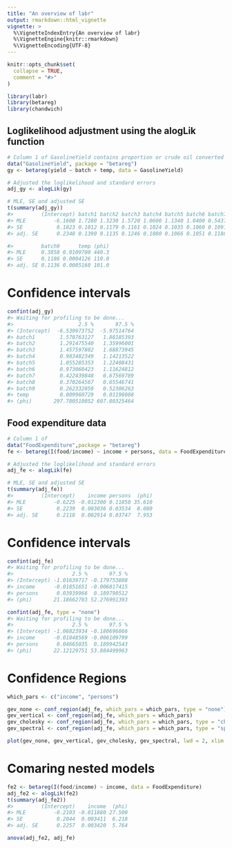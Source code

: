```yaml
---
title: "An overview of labr"
output: rmarkdown::html_vignette
vignette: >
  %\VignetteIndexEntry{An overview of labr}
  %\VignetteEngine{knitr::rmarkdown}
  %\VignetteEncoding{UTF-8}
---
```


```r
knitr::opts_chunk$set(
  collapse = TRUE,
  comment = "#>"
)
```

```r
library(labr)
library(betareg)
library(chandwich)
```

## Loglikelihood adjustment using the alogLik function
```r
# Column 1 of GasolineYield contains proportion or crude oil converted
data("GasolineYield", package = "betareg")
gy <- betareg(yield ~ batch + temp, data = GasolineYield)

# Adjusted the loglikelihood and standard errors
adj_gy <- alogLik(gy)

# MLE, SE and adjusted SE
t(summary(adj_gy))
#>         (Intercept) batch1 batch2 batch3 batch4 batch5 batch6 batch7 batch8
#> MLE         -6.1600 1.7280 1.3230 1.5720 1.0600 1.1340 1.0400 0.5437 0.4959
#> SE           0.1823 0.1012 0.1179 0.1161 0.1024 0.1035 0.1060 0.1091 0.1089
#> adj. SE      0.2348 0.1390 0.1135 0.1246 0.1080 0.1066 0.1051 0.1188 0.1235

#>         batch9      temp (phi)
#> MLE     0.3858 0.0109700 440.3
#> SE      0.1186 0.0004126 110.0
#> adj. SE 0.1136 0.0005160 101.0
```

# Confidence intervals
```r
confint(adj_gy)
#> Waiting for profiling to be done...
#>                     2.5 %       97.5 %
#> (Intercept)  -6.530973752  -5.97514764
#> batch1        1.570763127   1.88185393
#> batch2        1.291475540   1.35996001
#> batch3        1.457597802   1.68873945
#> batch4        0.983482349   1.14213522
#> batch5        1.055285353   1.22408431
#> batch6        0.973060423   1.11624812
#> batch7        0.422439848   0.67569789
#> batch8        0.370264567   0.65546741
#> batch9        0.262332059   0.52306263
#> temp          0.009960729   0.01198088
#> (phi)       297.780510052 607.80325464
```


## Food expenditure data
```r
# Column 1 of 
data("FoodExpenditure",package = "betareg")
fe <- betareg(I(food/income) ~ income + persons, data = FoodExpenditure)

# Adjusted the loglikelihood and standard errors
adj_fe <- alogLik(fe)

# MLE, SE and adjusted SE
t(summary(adj_fe))
#>         (Intercept)    income persons  (phi)
#> MLE         -0.6225 -0.012300 0.11850 35.610
#> SE           0.2239  0.003036 0.03534  8.080
#> adj. SE      0.2118  0.002914 0.03747  7.953
```

# Confidence intervals
```r
confint(adj_fe)
#> Waiting for profiling to be done...
#>                   2.5 %       97.5 %
#> (Intercept) -1.01639717 -0.179753808
#> income      -0.01851651 -0.006817415
#> persons      0.03939966  0.189790512
#> (phi)       21.18662703 52.276991393

confint(adj_fe, type = "none")
#> Waiting for profiling to be done...
#>                   2.5 %       97.5 %
#> (Intercept) -1.06823934 -0.180696866
#> income      -0.01848569 -0.006109799
#> persons      0.04665035  0.189942543
#> (phi)       22.12129751 53.884499963
```

# Confidence Regions
```r
which_pars <- c("income", "persons")

gev_none <- conf_region(adj_fe, which_pars = which_pars, type = "none") 
gev_vertical <- conf_region(adj_fe, which_pars = which_pars) 
gev_cholesky <- conf_region(adj_fe, which_pars = which_pars, type = "cholesky")
gev_spectral <- conf_region(adj_fe, which_pars = which_pars, type = "spectral")

plot(gev_none, gev_vertical, gev_cholesky, gev_spectral, lwd = 2, xlim = c(-0.023, -0.0025), ylim = c(0, 0.25), cex = 0.8, col = c("deepskyblue", "gold", "greenyellow", "hotpink2"))
```

# Comaring nested models
```r
fe2 <- betareg(I(food/income) ~ income, data = FoodExpenditure)
adj_fe2 <- alogLik(fe2)
t(summary(adj_fe2))
#>         (Intercept)    income  (phi)
#> MLE         -0.2103 -0.011880 27.500
#> SE           0.2044  0.003411  6.218
#> adj. SE      0.2257  0.003420  5.764

anova(adj_fe2, adj_fe)
```

